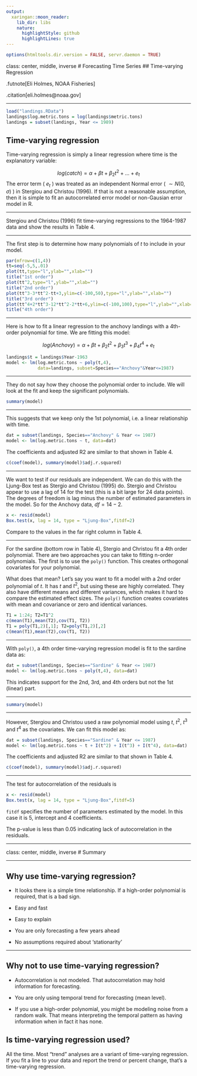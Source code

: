 ```yaml
---
output:
  xaringan::moon_reader:
    lib_dir: libs
    nature:
      highlightStyle: github
      highlightLines: true
---
```



```r
options(htmltools.dir.version = FALSE, servr.daemon = TRUE)
```

class: center, middle, inverse
# Forecasting Time Series
## Time-varying Regression

.futnote[Eli Holmes, NOAA Fisheries]

.citation[eli.holmes@noaa.gov]

---

```r
load("landings.RData")
landings$log.metric.tons = log(landings$metric.tons)
landings = subset(landings, Year <= 1989)
```


## Time-varying regression

Time-varying regression is simply a linear regression where time is the explanatory variable:

$$log(catch) = \alpha + \beta t + \beta_2 t^2 + \dots + e_t$$
The error term ( $e_t$ ) was treated as an independent Normal error ( $\sim N(0, \sigma)$ ) in Stergiou and Christou (1996).  If that is not a reasonable assumption, then it is simple to fit an autocorrelated error model or non-Gausian error model in R.

---

Stergiou and Christou (1996) fit time-varying regressions to the 1964-1987 data and show the results in Table 4.



---

The first step is to determine how many polynomials of $t$ to include in your model.

```r
par(mfrow=c(1,4))
tt=seq(-5,5,.01)
plot(tt,type="l",ylab="",xlab="")
title("1st order")
plot(tt^2,type="l",ylab="",xlab="")
title("2nd order")
plot(tt^3-3*tt^2-tt+3,ylim=c(-100,50),type="l",ylab="",xlab="")
title("3rd order")
plot(tt^4+2*tt^3-12*tt^2-2*tt+6,ylim=c(-100,100),type="l",ylab="",xlab="")
title("4th order")
```

---

Here is how to fit a linear regression to the anchovy landings with a 4th-order polynomial for time.  We are fitting this model:

$$log(Anchovy) = \alpha + \beta t + \beta_2 t^2 + \beta_3 t^3 + \beta_4 t^4 + e_t$$

```r
landings$t = landings$Year-1963
model <- lm(log.metric.tons ~ poly(t,4), 
            data=landings, subset=Species=="Anchovy"&Year<=1987)
```

---

They do not say how they choose the polynomial order to include.  We will look at the fit and keep the significant polynomials.

```r
summary(model)
```

---

This suggests that we keep only the 1st polynomial, i.e. a linear relationship with time.

```r
dat = subset(landings, Species=="Anchovy" & Year <= 1987)
model <- lm(log.metric.tons ~ t, data=dat)
```

The coefficients and adjusted R2 are similar to that shown in Table 4.

```r
c(coef(model), summary(model)$adj.r.squared)
```

---

We want to test if our residuals are independent.  We can do this with the Ljung-Box test as Stergio and Christou (1995) do.  Stergio and Christou appear to use a lag of 14 for the test (this is a bit large for 24 data points).  The degrees of freedom is lag minus the number of estimated parameters in the model.  So for the Anchovy data, $df = 14 - 2$.

```r
x <- resid(model)
Box.test(x, lag = 14, type = "Ljung-Box",fitdf=2)
```
Compare to the values in the far right column in Table 4.

---

For the sardine (bottom row in Table 4), Stergio and Christou fit a 4th order polynomial.  There are two approaches you can take to fitting n-order polynomials.  The first is to use the `poly()` function.  This creates orthogonal covariates for your polynomial.

What does that mean? Let's say you want to fit a model with a 2nd order polynomial of $t$.  It has $t$ and $t^2$, but using these are highly correlated.  They also have different means and different variances, which makes it hard to compare the estimated effect sizes.  The `poly()` function creates covariates with mean and covariance or zero and identical variances.

```r
T1 = 1:24; T2=T1^2
c(mean(T1),mean(T2),cov(T1, T2))
T1 = poly(T1,2)[,1]; T2=poly(T1,2)[,2]
c(mean(T1),mean(T2),cov(T1, T2))
```

---

With `poly()`, a 4th order time-varying regression model is fit to the sardine data as:

```r
dat = subset(landings, Species=="Sardine" & Year <= 1987)
model <- lm(log.metric.tons ~ poly(t,4), data=dat)
```

This indicates support for the 2nd, 3rd, and 4th orders but not the 1st (linear) part.

---

```r
summary(model)
```
---

However, Stergiou and Christou used a raw polynomial model using $t$, $t^2$, $t^3$ and $t^4$ as the covariates.  We can fit this model as:

```r
dat = subset(landings, Species=="Sardine" & Year <= 1987)
model <- lm(log.metric.tons ~ t + I(t^2) + I(t^3) + I(t^4), data=dat)
```

The coefficients and adjusted R2 are similar to that shown in Table 4.

```r
c(coef(model), summary(model)$adj.r.squared)
```

---

The test for autocorrelation of the residuals is 

```r
x <- resid(model)
Box.test(x, lag = 14, type = "Ljung-Box",fitdf=5)
```

`fitdf` specifies the number of parameters estimated by the model.  In this case it is 5, intercept and 4 coefficients.

The p-value is less than 0.05 indicating lack of autocorrelation in the residuals.

---

class: center, middle, inverse
# Summary

---

## Why use time-varying regression?

* It looks there is a simple time relationship.  If a high-order polynomial is required, that is a bad sign.

* Easy and fast

* Easy to explain

* You are only forecasting a few years ahead

* No assumptions required about 'stationarity'

---

## Why not to use time-varying regression?

* Autocorrelation is not modeled.  That autocorrelation may hold information for forecasting.

* You are only using temporal trend for forecasting (mean level).

* If you use a high-order polynomial, you might be modeling noise from a random walk.  That means interpreting the temporal pattern as having information when in fact it has none.

## Is time-varying regression used?

All the time.  Most "trend" analyses are a variant of time-varying regression.  If you fit a line to your data and report the trend or percent change, that's a time-varying regression.

